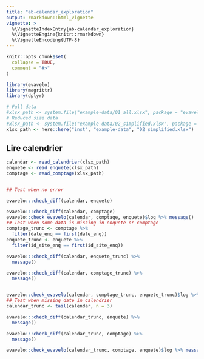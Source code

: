 ```yaml
---
title: "ab-calendar_exploration"
output: rmarkdown::html_vignette
vignette: >
  %\VignetteIndexEntry{ab-calendar_exploration}
  %\VignetteEngine{knitr::rmarkdown}
  %\VignetteEncoding{UTF-8}
---
```


```r
knitr::opts_chunk$set(
  collapse = TRUE,
  comment = "#>"
)
```

```r
library(evavelo)
library(magrittr)
library(dplyr)
```

```r
# Full data
#xlsx_path <- system.file("example-data/01_all.xlsx", package = "evavelo")
# Reduced size data
#xlsx_path <- system.file("example-data/02_simplified.xlsx", package = "evavelo")
xlsx_path <- here::here("inst", "example-data", "02_simplified.xlsx")
```

## Lire calendrier

```r
calendar <- read_calendrier(xlsx_path)
enquete <- read_enquete(xlsx_path)
comptage <- read_comptage(xlsx_path)


## Test when no error

evavelo:::check_diff(calendar, enquete) 

evavelo:::check_diff(calendar, comptage)
evavelo::check_evavelo(calendar, comptage, enquete)$log %>% message() 
## Test when some data is missing in enquete or comptage
comptage_trunc <- comptage %>% 
  filter(date_enq == first(date_enq))
enquete_trunc <- enquete %>% 
  filter(id_site_enq == first(id_site_enq))

evavelo:::check_diff(calendar, enquete_trunc) %>% 
  message()

evavelo:::check_diff(calendar, comptage_trunc) %>% 
  message()


evavelo::check_evavelo(calendar, comptage_trunc, enquete_trunc)$log %>% message()
## Test when missing date in calendrier
calendar_trunc <- tail(calendar, n = 3)

evavelo:::check_diff(calendar_trunc, enquete) %>% 
  message()

evavelo:::check_diff(calendar_trunc, comptage) %>% 
  message()

evavelo::check_evavelo(calendar_trunc, comptage, enquete)$log %>% message()

```

